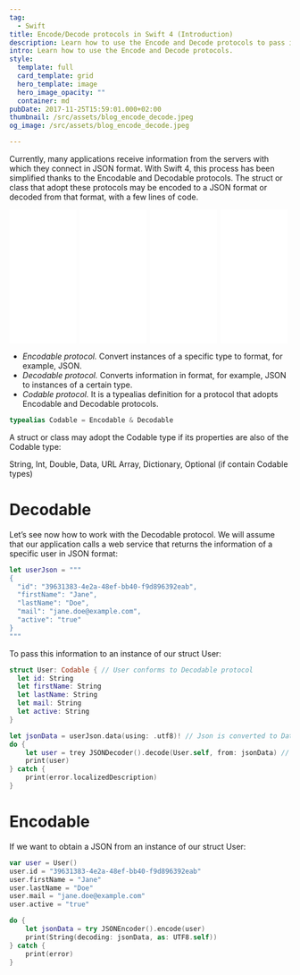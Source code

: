 ```yaml
---
tag:
  - Swift
title: Encode/Decode protocols in Swift 4 (Introduction)
description: Learn how to use the Encode and Decode protocols to pass information in JSON format to a struct or class and vice versa.
intro: Learn how to use the Encode and Decode protocols.
style:
  template: full
  card_template: grid
  hero_template: image
  hero_image_opacity: ""
  container: md
pubDate: 2017-11-25T15:59:01.000+02:00
thumbnail: /src/assets/blog_encode_decode.jpeg
og_image: /src/assets/blog_encode_decode.jpeg

---
```


Currently, many applications receive information from the servers with which they connect in JSON format.
With Swift 4, this process has been simplified thanks to the Encodable and Decodable protocols. The struct or class that adopt these protocols may be encoded to a JSON format or decoded from that format, with a few lines of code.

<div style="display: flex; flex-direction: row; justify-content: space-around;">
<div style="width: 25%; align-items: center;">
<iframe sandbox="allow-popups allow-scripts allow-modals allow-forms allow-same-origin" style="width:120px;height:240px;" marginwidth="0" marginheight="0" scrolling="no" frameborder="0" src="//ws-na.amazon-adsystem.com/widgets/q?ServiceVersion=20070822&OneJS=1&Operation=GetAdHtml&MarketPlace=US&source=ss&ref=as_ss_li_til&ad_type=product_link&tracking_id=developerbl0a-20&language=es_US&marketplace=amazon&region=US&placement=B0BSHF7LLL&asins=B0BSHF7LLL&linkId=394e031b2ee91c93eb624b699c13cda7&show_border=true&link_opens_in_new_window=true"></iframe></div>
<div style="width: 25%; align-items: center;">
<iframe sandbox="allow-popups allow-scripts allow-modals allow-forms allow-same-origin" style="width:120px;height:240px;" marginwidth="0" marginheight="0" scrolling="no" frameborder="0" src="//ws-na.amazon-adsystem.com/widgets/q?ServiceVersion=20070822&OneJS=1&Operation=GetAdHtml&MarketPlace=US&source=ss&ref=as_ss_li_til&ad_type=product_link&tracking_id=developerbl0a-20&language=es_US&marketplace=amazon&region=US&placement=B0C6GB1FNB&asins=B0C6GB1FNB&linkId=19dc9815c1d23c672a5780c556d8bb37&show_border=true&link_opens_in_new_window=true"></iframe></div>
<div style="width: 25%; align-items: center;">
<iframe sandbox="allow-popups allow-scripts allow-modals allow-forms allow-same-origin" style="width:120px;height:240px;" marginwidth="0" marginheight="0" scrolling="no" frameborder="0" src="//ws-na.amazon-adsystem.com/widgets/q?ServiceVersion=20070822&OneJS=1&Operation=GetAdHtml&MarketPlace=US&source=ss&ref=as_ss_li_til&ad_type=product_link&tracking_id=developerbl0a-20&language=es_US&marketplace=amazon&region=US&placement=B0CN9RFFVT&asins=B0CN9RFFVT&linkId=cea4efa29d6c0c0a313ee5ea775fc920&show_border=true&link_opens_in_new_window=true"></iframe></div>
<div style="width: 25%; align-items: center;">
<iframe sandbox="allow-popups allow-scripts allow-modals allow-forms allow-same-origin" style="width:120px;height:240px;" marginwidth="0" marginheight="0" scrolling="no" frameborder="0" src="//ws-na.amazon-adsystem.com/widgets/q?ServiceVersion=20070822&OneJS=1&Operation=GetAdHtml&MarketPlace=US&source=ss&ref=as_ss_li_til&ad_type=product_link&tracking_id=developerbl0a-20&language=es_US&marketplace=amazon&region=US&placement=B0C532H5S7&asins=B0C532H5S7&linkId=7666f7efe9749357cde0e3b1961f7c55&show_border=true&link_opens_in_new_window=true"></iframe></div>
</div>

* *Encodable protocol.* Convert instances of a specific type to format, for example, JSON.
* *Decodable protocol.* Converts information in format, for example, JSON to instances of a certain type.
* *Codable protocol.* It is a typealias definition for a protocol that adopts Encodable and Decodable protocols.

```swift
typealias Codable = Encodable & Decodable
```

A struct or class may adopt the Codable type if its properties are also of the Codable type:

String, Int, Double, Data, URL
Array, Dictionary, Optional (if contain Codable types)

# Decodable

Let’s see now how to work with the Decodable protocol. We will assume that our application calls a web service that returns the information of a specific user in JSON format:

```swift
let userJson = """
{
  "id": "39631383-4e2a-48ef-bb40-f9d896392eab",
  "firstName": "Jane",
  "lastName": "Doe",
  "mail": "jane.doe@example.com",
  "active": "true"
}
"""
```

To pass this information to an instance of our struct User:

```swift
struct User: Codable { // User conforms to Decodable protocol
  let id: String
  let firstName: String
  let lastName: String
  let mail: String
  let active: String
}

let jsonData = userJson.data(using: .utf8)! // Json is converted to Data type
do {
    let user = trey JSONDecoder().decode(User.self, from: jsonData) // Data is decoded
    print(user)
} catch {
    print(error.localizedDescription)
}
```


# Encodable

If we want to obtain a JSON from an instance of our struct User:

```swift
var user = User()
user.id = "39631383-4e2a-48ef-bb40-f9d896392eab"
user.firstName = "Jane"
user.lastName = "Doe"
user.mail = "jane.doe@example.com"
user.active = "true"

do {
    let jsonData = try JSONEncoder().encode(user)
    print(String(decoding: jsonData, as: UTF8.self))
} catch {
    print(error)
}
```
